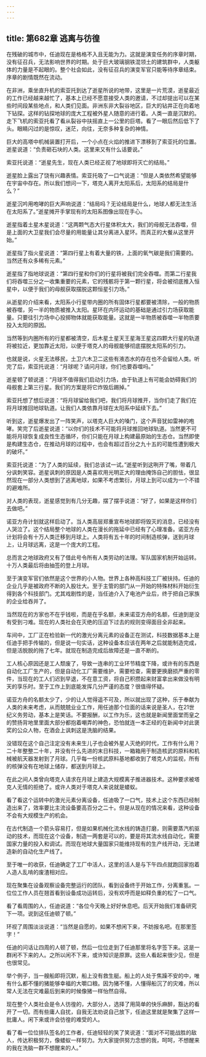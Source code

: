 ```yaml
---
---
---
```

title: 第682章 逃离与彷徨
---



在残破的城市中，任迪现在是格格不入且无能为力。这就是演变任务的序章时期，没有征召兵，无法影响世界的时期。处于巨大玻璃钢铁混领土的建筑群中，人类躯体的力量是不起眼的。整个社会如此，没有征召兵的演变军官只能等待序章结束。序章的剧情既然在流动。

在非洲，乘坐直升机的索亚托到达了逝星所说的地带，这里是一片荒漠，逝星最近的工作已经越来越忙了，基本上已经不愿意接受人类的邀请，不过却提出可以在某些时间段某些地点，和人类们见面。非洲东非大裂谷地区，巨大的钻井正在向着地下钻探。这样的钻探地球的庞大工程被外星人随意的进行着。人类一直是沉默的。走下飞机的索亚托看了看从裂谷中扶摇直上一公里的巨塔。看了一眼后然后低下了头。眼睛闪过的是惊叹，迷茫，向往，无奈多种复杂的神情。

巨大的高塔中机械装置打开后，一个小点在火焰的推进下漂移到了索亚托的位置。逝星说道：“负责砸石块的人类。这里来又有什么话要说。”

索亚托说道：“逝星先生，现在人类已经正视了地球即将灭亡的结局。”

逝星脸上露出了饶有兴趣表情。索亚托吸了一口气说道：“但是人类依然希望能够在宇宙中存在。所以我们想问一下，塔克人离开太阳系后，太阳系的结局是什么？”

逝星沉吟用咆哮的巨大声响说道：“结局吗？无论结局是什么，地球人都无法生活在太阳系了。”逝星摊开手掌现有的太阳系图像出现在手心。

逝星指着土星木星说道：“这两颗气态大行星体积太大，我们的母舰无法吞噬，但是上面的大卫星我们会尽量的用能量让其分离进入星环。而真正的大餐从这里开始。”

逝星指了指火星说道：“第四行星上有着大量的铁，上面的氧气碳是我们需要的。当然还有众多稀有元素。”

逝星指了指地球说道：“第四行星和你们的行星将被我们完全吞噬。而第二行星我们将吞噬三分之一收集重要的元素，它的残骸将于第一颗行星，将会被彻底推入恒星中，以便于我们的母舰获取摆脱这颗恒星引力场。”

从逝星的介绍来看，太阳系小行星带内圈的所有固体行星都要被清除，一般的物质被吞噬，另一半的物质被推入太阳。星环在内环运动的基础是通过引力场获取能量。只要往引力场中心投掷物体就能获取能量。这就是一半物质被吞噬一半物质要投入太阳的原因。

当然等到内圈所有的行星都被清空，后木星土星天王星海王星这四颗大行星的轨道将被拉近，更加靠近太阳，以便于塔克人的母舰能够彻底摆脱太阳系的引力。

也就是说，火星无法移民，土卫六木卫二这些有液态水的存在也不会留给人类。听完了后，索亚托说道：“月球呢？请问月球，你们也要吞噬吗。”

逝星顿了顿说道：“月球不值得我们启动引力场，由于轨道上有可能会妨碍我们的母舰套上第三行星。我们的方案是将它炸毁后踢掉。”

索亚托想了想后说道：“将月球留给我们吧，我们将月球推开，当你们走了我们在将月球推回地球轨道。让我们人类依靠月球在太阳系中延续下去。”

听到这，逝星爆发出了一阵笑声，以塔克人巨大的嗓门，这个声音犹如雷神的咆哮。笑完了后逝星说道：“以你们的技术不可能将月球推回地球轨道。当然更不可能将月球恢复成良性生态循环，你们只能在月球上构建最原始的生态仓。当然即使是构建生态仓，在推动月球的过程中，也会有超过百分之九十五的可能性遭到极大的破坏。”

索亚托说道：“为了人类的延续，我们总该试一试。”逝星听到这咧开了嘴，带着几分讽刺笑容。逝星讽刺的原因是人类喜欢用光明正大的理由掩饰自己的胆怯，很显然现在一部分人类想到了逃离地球，如果不考虑繁衍，月球上到可以成为一个不错的避难所。

对人类的表现，逝星感觉到有几分无趣，摆了摆手说道：“好了，如果是这样你们去做吧。”

诺亚方舟计划就这样启动了。当人类高层郑重宣布地球即将毁灭的消息，已经没有人哭泣了。这个结局整个地球的人类在漫长的拖延中已经有了心理准备。诺亚方舟计划将会有十万人类迁移到月球上。人类将有五十年的时间制造核弹，送到月球上，让月球远离，这是一个庞大的工程。

总而言之地球政府又有了借此号令所有人类劳动的法理。军队国家机制开始运转。十万人类最后将由抽签的登上月球。

至于演变军官们依然是这个世界的小人物。世界上各种高科技工厂被扶持。任迪的企业几乎是被政府不断的入股壮大。至于主管的部门从一开始的特殊材料开始衍生得到各个科技部门。尤其戏剧性的是，当任迪介入了电池产业后，终于把自己家族的企业给吞并了。

当然现在的方家也不在乎钱啦，而是在乎名额，未来诺亚方舟的名额，任迪到是没有受到刁难。现在的人类社会在灭绝的压迫下过去的规则变得面目全非起来。

车间中，工厂正在检验新一代的激光分离元素的设备正在测试，科技数据基本上是任迪手把手传输的，但是说一句实话，这种设备本应该在两年之后就能制造完成，但是活脱脱的拖了七年。就现在制造完成后故障还是一直不断的。

工人核心原因还是工人颓废了，导致一连串的工业环节精度下降，或许有的东西是自动化工厂生产的，但是自动化工厂需要维护，需要检查，需要更换磨损严重的零件，当现在的工人们迟到早退，不在意工资，将自己积攒起来财富拿出来做没有明天的享乐时。至于工作上到底能发挥几分严谨的态度？很值得怀疑。

诺亚方舟的名额太少了，少的让人觉得遥不可及，所以就出现了这种，乐于奉献为人类的未来考虑，从而兢兢业业工作，用任迪那个位面的话来说是圣人，在21世纪义务劳动，基本上是笑话。不要报酬，以工作为乐，这也就是新闻里面堂而皇之的赞扬背地里里面大部分都抱着嘲弄的神色，恐怕就连一本正经的在新闻中对此褒奖的公众人物，在酒会上讽刺这是洗脑的结果。

没错现在这个自己注定没有未来生儿子也会被外星人灭绝的时代，工作有什么用？二十年整整二十年，并没有什么先进的末日科技，一箱箱用于制造核武的原料和机械被航天器发射到了月球。几乎每一份核武原料基地都收到了塔克人的监视，所有的核弹没有在地球上储存，都送到月球上。

在此之间人类曾向塔克人请求在月球上建造大规模离子推进器技术。这种要求被塔克人无情的拒绝了。或许人类对于塔克人来说就是蝼蚁。

看了看这个运转中的激光元素分离设备，任迪吸了一口气，技术上这个东西已经制造出来了，效率要比主流设备要高百分之二十。但是从现在的情况来看，这种设备不会有大规模生产的机会。

在古代制造一个箭头容易打，但是如果机械化流水线的铸造打磨，则需要蒸汽机驱动的技术，而现在这个设备，制造一两套是可以的，要是将其流水线自动化，需要国家力量的投入和调试。而现在地球大量国家只能维持现有的生产线开动，无法建造新的自动化生产线了。

至于唯一的收获，任迪确定了工厂中活人，这里的活人是与下午四点就跑回家抱着人造人乱啃的废渣相对应。

现在聚集在设备观察设备完整运行的团队，看到设备终于开始工作，分离重氢。一位位工作人员在翘首看到设备成功运转后，没有欢呼而是如释负重的松了一口气。

看了看周围的人，任迪说道：“各位今天晚上好好休息吧。后天开始我们准备研究下一项。说到这任迪顿了顿。”

环视了周围淡淡说道：“当然是自愿的，如果不想闲下来，不妨报名吧。在那里签字！”

任迪的问话让四周的人顿了顿，然后一位位走到了任迪那里将名字签下来。这是一群闲不下来的人。之所以闲不下来，或许知识是原罪。这些人看起来很少见，但是也很常见。

举个例子，当一艘船即将沉默，船上没有救生艇。船上的人处于焦躁不安的中，唯有什么都不懂的猪能够幸福的大嚼口粮。因为猪不懂，人懂得船沉了的灾难，所以常人无法在灾难最后到来的时候像猪一样怡然自得。

现在整个人类社会是令人彷徨的，大部分人，选择了用简单的快乐麻醉，豁达的看开了一切。而有些庸人自扰，自我无法劝说自己放下，任迪这里就是聚集了这样一批庸人。闲下来或许会彷徨的难受的人。

看了看一位位排队签名的工作者，任迪轻轻的笑了笑说道：“面对不可能战胜的敌人，传达积极努力，像蝼蚁一样努力。为大家提供努力念想的我，呵呵，不想醒来的我在洗脑一群不想醒来的人。”